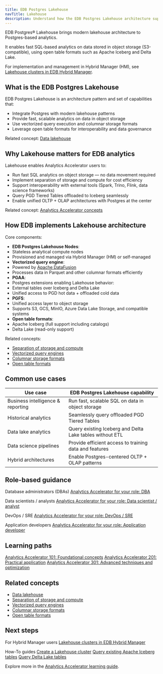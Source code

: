 ```yaml
---
title: EDB Postgres Lakehouse
navTitle: Lakehouse
description: Understand how the EDB Postgres Lakehouse architecture supports fast, scalable analytics on modern data lake storage.
---
```


EDB Postgres® Lakehouse brings modern lakehouse architecture to Postgres-based analytics.

It enables fast SQL-based analytics on data stored in object storage (S3-compatible), using open table formats such as Apache Iceberg and Delta Lake.

For implementation and management in Hybrid Manager (HM), see [Lakehouse clusters in EDB Hybrid Manager](../hybrid-manager/analytics/lakehouse).

## What is the EDB Postgres Lakehouse

EDB Postgres Lakehouse is an architecture pattern and set of capabilities that:

- Integrate Postgres with modern lakehouse patterns
- Provide fast, scalable analytics on data in object storage
- Use vectorized query execution and columnar storage formats
- Leverage open table formats for interoperability and data governance

Related concept: [Data lakehouse](../../explained/generic-concepts#data-lakehouse)

## Why Lakehouse matters for EDB analytics

Lakehouse enables Analytics Accelerator users to:

- Run fast SQL analytics on object storage — no data movement required
- Implement separation of storage and compute for cost efficiency
- Support interoperability with external tools (Spark, Trino, Flink, data science frameworks)
- Query PGD Tiered Tables offloaded to Iceberg seamlessly
- Enable unified OLTP + OLAP architectures with Postgres at the center

Related concept: [Analytics Accelerator concepts](../../analytics-concepts#edb-postgres-lakehouse)

## How EDB implements Lakehouse architecture

Core components:

- **EDB Postgres Lakehouse Nodes**:
- Stateless analytical compute nodes
- Provisioned and managed via Hybrid Manager (HM) or self-managed
- **Vectorized query engine**:
- Powered by [Apache DataFusion](https://datafusion.apache.org/)
- Processes data in Parquet and other columnar formats efficiently
- **PGAA**:
- Postgres extensions enabling Lakehouse behavior:
- External tables over Iceberg and Delta Lake
- Unified access to PGD hot data + offloaded cold data
- **PGFS**:
- Unified access layer to object storage
- Supports S3, GCS, MinIO, Azure Data Lake Storage, and compatible systems
- **Open table formats**:
- Apache Iceberg (full support including catalogs)
- Delta Lake (read-only support)

Related concepts:

- [Separation of storage and compute](../../explained/generic-concepts#separation-of-storage-and-compute)
- [Vectorized query engines](../../explained/generic-concepts#vectorized-query-engines)
- [Columnar storage formats](../../explained/generic-concepts#columnar-storage-formats)
- [Open table formats](../../explained/generic-concepts#open-table-formats)

## Common use cases

| Use case | EDB Postgres Lakehouse capability |
|----------|-----------------------------------|
| Business intelligence & reporting | Run fast, scalable SQL on data in object storage |
| Historical analytics | Seamlessly query offloaded PGD Tiered Tables |
| Data lake analytics | Query existing Iceberg and Delta Lake tables without ETL |
| Data science pipelines | Provide efficient access to training data and features |
| Hybrid architectures | Enable Postgres-centered OLTP + OLAP patterns |

## Role-based guidance

Database administrators (DBAs)
[Analytics Accelerator for your role: DBA](../learn/personas#database-administrator-dba)

Data scientists / analysts
[Analytics Accelerator for your role: Data scientist / analyst](../learn/personas#data-scientist-data-analyst)

DevOps / SRE
[Analytics Accelerator for your role: DevOps / SRE](../learn/personas#devops-engineer-site-reliability-engineer-sre)

Application developers
[Analytics Accelerator for your role: Application developer](../learn/personas#application-developer)

## Learning paths

[Analytics Accelerator 101: Foundational concepts](../learn/paths/101)
[Analytics Accelerator 201: Practical application](../learn/paths/201)
[Analytics Accelerator 301: Advanced techniques and optimization](../learn/paths/301)

## Related concepts

- [Data lakehouse](../../explained/generic-concepts#data-lakehouse)
- [Separation of storage and compute](../../explained/generic-concepts#separation-of-storage-and-compute)
- [Vectorized query engines](../../explained/generic-concepts#vectorized-query-engines)
- [Columnar storage formats](../../explained/generic-concepts#columnar-storage-formats)
- [Open table formats](../../explained/generic-concepts#open-table-formats)

## Next steps

For Hybrid Manager users
[Lakehouse clusters in EDB Hybrid Manager](../hybrid-manager/analytics/lakehouse)

How-To guides
[Create a Lakehouse cluster](../learn/how-to/create-lakehouse-cluster)
[Query existing Apache Iceberg tables](../learn/how-to/query-iceberg-existing-tables)
[Query Delta Lake tables](../learn/how-to/query-delta-lake-tables)

Explore more in the [Analytics Accelerator learning guide](../learn/index).
